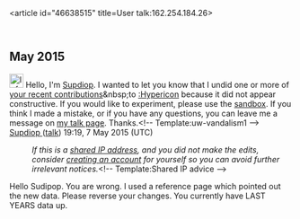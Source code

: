 <article id="46638515" title=User talk:162.254.184.26>
	<talkpage id="46638515" title="User talk:162.254.184.26">
== May 2015 ==
[[File:Information.svg|25px|alt=Information icon]] Hello, I'm [[User:Supdiop|Supdiop]]. I wanted to let you know that I undid one or more of [[Special:Contributions/162.254.184.26|your recent contributions]]&amp;nbsp;to [[:Hypericon]] because it did not appear constructive. If you would like to experiment, please use the [[WP:sandbox|sandbox]]. If you think I made a mistake, or if you have any questions, you can leave me a message on [[User_talk:Supdiop|my talk page]]. Thanks.&lt;!-- Template:uw-vandalism1 --&gt; [[User:Supdiop|Supdiop ]] ([[User talk:Supdiop|talk]]) 19:19, 7 May 2015 (UTC)
:''If this is a [[Network address translation|shared IP address]], and you did not make the edits, consider [[Wikipedia:Why create an account?|creating an account]] for yourself so you can avoid further irrelevant notices.''&lt;!-- Template:Shared IP advice --&gt;

Hello Sudipop. You are wrong. I used a reference page which pointed out the new data. Please reverse your changes. You currently have LAST YEARS data up.
	</talkpage>
</article>